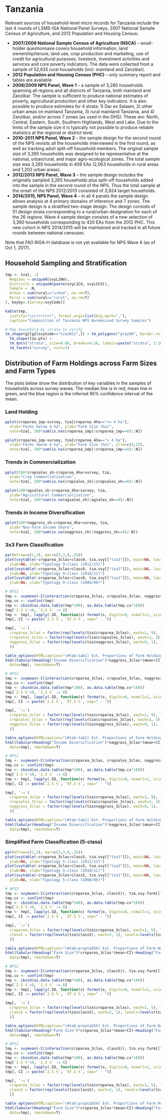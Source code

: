 # Tanzania

Relevant sources of household-level micro records for Tanzania include the last 4 rounds of LSMS-ISA National Panel Surveys, 2007 National Sample Census of Agriculture, and 2012 Population and Housing Census:

* **2007/2008 National Sample Census of Agriculture (NSCA)** -- small-holder questionnaire covers household information, land ownership/tenure, land use, crop production and marketing, use of credit for agricultural purposes, livestock, investment activities and services and core poverty indicators. The data were collected from a sample of 52,635 rural households (incl. mainland and Zanzibar).   
* **2012 Population and Housing Census (PHC)** -- only summary report and tables are available
* **2008/2009 NPS Panel, Wave 1** --  a sample of 3,280 households spanning all regions and all districts of Tanzania, both mainland and Zanzibar. The sample is sufficient to produce national estimates of poverty, agricultural production and other key indicators. It is also possible to produce estimates for 4 strata: 1) Dar es Salaam, 2) other urban areas on mainland Tanzania, 3) rural mainland Tanzania, and 4) Zanzibar, and/or across 7 zones (as used in the DHS). These are: North, Central, Eastern, South, Southern Highlands, West and Lake. Due to the limits of the sample size it is typically not possible to produce reliable statistics at the regional or district level.  
* **2010-2011 NPS Panel, Wave 2** -- the sample design for the second round of the NPS revisits all the households interviewed in the first round, as well as tracking adult split-off household members. The original sample size of 3,265 households was designed to be representative at the national, urban/rural, and major agro-ecological zones. The total sample size was 3,265 households in 409 EAs (2,063 households in rural areas and 1,202 urban areas).    
* **2012/2013 NPS Panel, Wave 3** -- the sample design includes the originally sampled 3,265 households plus split-off households added into the sample in the second round of the NPS. Thus the total sample at the onset of the NPS 2012/2013 consisted of 3,924 target households.  
* **2014/2015, NPS Panel, Wave 4** --  in all 4 panels the sample design allows analysis at 4 primary domains of inference and 7 zones. The sample design is a stratified two-stage design. The design consists of 51 design strata corresponding to a rural/urban designation for each of the 26 regions. Wave 4 sample design consists of a new selection of 3,360 households corresponding to 420 EAs from the 2012 PHC. This new cohort in NPS 2014/2015 will be maintained and tracked in all future rounds between national censuses.  

Note that FAO RIGA-H database is not yet available for NPS Wave 4 (as of Oct 1, 2017).

## Household Sampling and Stratification


```r

tmp <- tza[, .(
  Regions = uniqueN(svyL1Nm),
  Districts = uniqueN(paste(svyL1Cd, svyL2Cd)),
  Sample = .N,
  Urban = sum(rural=="urban", na.rm=T),
  Rural = sum(rural=="rural", na.rm=T)
), keyby=.(Survey=svyCode)]

kable(tmp,
  justify="ccrrrrrrrr", format.args=list(big.mark=","),
  caption="Composition of Tanzania NPS Harmonized Survey Samples")

```

```r

# Map household by strata to verify
tm_shape(g2[g2$svyCode=="tza2012",]) + tm_polygons("grey90", border.col="grey50") +
  tm_shape(tza.pts) + 
  tm_dots("strata", size=0.08, breaks=0:16, labels=paste("strata", 1:16), palette=viridis(16), title="Survey\nStratification") + 
  tm_facets("survey", ncol=3)

```

## Distribution of Farm Holdings across Farm Sizes and Farm Types

The plots below show the distribution of key variables in the samples of households across survey waves. The median line is in red, mean line in green, and the blue region is the inferred 95% confidence interval of the mean.

### Land Holding

```r

pplot(croparea_imp~survey, tza[croparea_4ha=="<= 4 ha"],
  xlab="Farms below 4 ha", ylab="Farm Size (ha)",
  note=tza[, 100*sum(is.na(croparea_imp)|croparea_imp==0)/.N])

pplot(croparea_imp~survey, tza[croparea_4ha=="> 4 ha"],
  xlab="Farms above 4 ha", ylab="Farm Size (ha)", ylim=c(4,25),
  note=tza[, 100*sum(is.na(croparea_imp)|croparea_imp==0)/.N])

```



### Trends in Commercialization

```r

pplot(100*cropsales_sh~croparea_4ha+survey, tza,
  ylab="Crop Commercialization",
  note=tza[, 100*sum(is.na(cropsales_sh)|cropsales_sh==0)/.N])
```

```r

pplot(100*agsales_sh~croparea_4ha+survey, tza,
  ylab="Agricultural Commercialization",
  note=tza[, 100*sum(is.na(agsales_sh)|agsales_sh==0)/.N])

```

### Trends in Income Diversification

```r

pplot(100*naggross_sh~croparea_4ha+survey, tza,
  ylab="Non-Farm Income Share",
  note=tza[, 100*sum(is.na(naggross_sh)|naggross_sh==0)/.N])
```


### 3x3 Farm Classification

```r

par(mfrow=c(1,3), mar=c(3,3,0,.25))
plot(svytable(~croparea_3clas+class9, tza.svy[["tza3"]]), main=NA, las=1, col=viridis(9),
  ylab=NA, xlab="Typology 9-class (2012/13)")
plot(svytable(~croparea_3clas+class9, tza.svy[["tza2"]]), main=NA, las=1, col=viridis(9),
  ylab=NA, xlab="Typology 9-class (2010/11)")
plot(svytable(~croparea_3clas+class9, tza.svy[["tza1"]]), main=NA, las=1, col=viridis(9),
  ylab=NA, xlab="Typology 9-class (2008/09)")

```

```r

# NPS3
tmp <- svymean(~I(interaction(croparea_3clas, cropsales_3clas, naggross_3clas)), tza.svy.farm[["tza3"]], na.rm=T)
tmp.cv <- confint(tmp)
tmp <- cbind(as.data.table(tmp*100), as.data.table(tmp.cv*100))
tmp[`2.5 %`<0, `2.5 %` := 0]
tmp <- tmp[, lapply(.SD, function(x) format(x, digits=0, nsmall=1, scientific=F))]
tmp[, CI := paste(`2.5 %`, `97.5 %`, sep=" - ")]

tmp[, `:=`(
  croparea_3clas = factor(rep(levels(tza$croparea_3clas), each=1, 9), levels=c("<= 2 ha", "2-4 ha", "> 4 ha")),
  cropsales_3clas = factor(rep(levels(tza$cropsales_3clas), each=3, 3), levels=c("LoC", "MeC", "HiC")),
  naggross_3clas = factor(rep(levels(tza$naggross_3clas), each=9, 1), levels=c("LoD", "MeD", "HiD"))
  )]

table_options(HTMLcaption="(#tab:tab1) Est. Proportions of Farm Holdings across Categories (TNPS3, 2012/13, percent)")
html(tabular(Heading("Income Diversification")*naggross_3clas*(mean+CI)~Heading("Crop Commercialization")*croparea_3clas*Heading()*cropsales_3clas*Heading()*identity,
  data=tmp), rmarkdown=T)

```

```r

# NPS2
tmp <- svymean(~I(interaction(croparea_3clas, cropsales_3clas, naggross_3clas)), tza.svy.farm[["tza2"]], na.rm=T)
tmp.cv <- confint(tmp)
tmp <- cbind(as.data.table(tmp*100), as.data.table(tmp.cv*100))
tmp[`2.5 %`<0, `2.5 %` := 0]
tmp <- tmp[, lapply(.SD, function(x) format(x, digits=0, nsmall=1, scientific=F))]
tmp[, CI := paste(`2.5 %`, `97.5 %`, sep=" - ")]

tmp[, `:=`(
  croparea_3clas = factor(rep(levels(tza$croparea_3clas), each=1, 9), levels=c("<= 2 ha", "2-4 ha", "> 4 ha")),
  cropsales_3clas = factor(rep(levels(tza$cropsales_3clas), each=3, 3), levels=c("LoC", "MeC", "HiC")),
  naggross_3clas = factor(rep(levels(tza$naggross_3clas), each=9, 1), levels=c("LoD", "MeD", "HiD"))
  )]

table_options(HTMLcaption="(#tab:tab1) Est. Proportions of Farm Holdings across Categories (TNPS2, 2010/11, percent)")
html(tabular(Heading("Income Diversification")*naggross_3clas*(mean+CI)~Heading("Crop Commercialization")*croparea_3clas*Heading()*cropsales_3clas*Heading()*identity,
  data=tmp), rmarkdown=T)

```

```r
# NPS1
tmp <- svymean(~I(interaction(croparea_3clas, cropsales_3clas, naggross_3clas)), tza.svy.farm[["tza1"]], na.rm=T)
tmp.cv <- confint(tmp)
tmp <- cbind(as.data.table(tmp*100), as.data.table(tmp.cv*100))
tmp[`2.5 %`<0, `2.5 %` := 0]
tmp <- tmp[, lapply(.SD, function(x) format(x, digits=0, nsmall=1, scientific=F))]
tmp[, CI := paste(`2.5 %`, `97.5 %`, sep=" - ")]

tmp[, `:=`(
  croparea_3clas = factor(rep(levels(tza$croparea_3clas), each=1, 9), levels=c("<= 2 ha", "2-4 ha", "> 4 ha")),
  cropsales_3clas = factor(rep(levels(tza$cropsales_3clas), each=3, 3), levels=c("LoC", "MeC", "HiC")),
  naggross_3clas = factor(rep(levels(tza$naggross_3clas), each=9, 1), levels=c("LoD", "MeD", "HiD"))
  )]

table_options(HTMLcaption="(#tab:tab1) Est. Proportions of Farm Holdings across Categories (TNPS1, 2008/09, percent)")
html(tabular(Heading("Income Diversification")*naggross_3clas*(mean+CI)~Heading("Crop Commercialization")*croparea_3clas*Heading()*cropsales_3clas*Heading()*identity,
  data=tmp), rmarkdown=T)

```

### Simplified Farm Classification (5-class)

```r

par(mfrow=c(1,3), mar=c(3,3,0,.25))
plot(svytable(~croparea_3clas+class5, tza.svy[["tza3"]]), main=NA, las=1, col=viridis(5),
  ylab=NA, xlab="Typology 5-class (2012/13)")
plot(svytable(~croparea_3clas+class5, tza.svy[["tza2"]]), main=NA, las=1, col=viridis(5),
  ylab=NA, xlab="Typology 5-class (2010/11)")
plot(svytable(~croparea_3clas+class5, tza.svy[["tza1"]]), main=NA, las=1, col=viridis(5),
  ylab=NA, xlab="Typology 5-class (2008/09)")

```

```r

# NPS3
tmp <- svymean(~I(interaction(croparea_3clas, class5)), tza.svy.farm[["tza3"]], na.rm=T)
tmp.cv <- confint(tmp)
tmp <- cbind(as.data.table(tmp*100), as.data.table(tmp.cv*100))
tmp[`2.5 %`<0, `2.5 %` := 0]
tmp <- tmp[, lapply(.SD, function(x) format(x, digits=0, nsmall=1, scientific=F))]
tmp[, CI := paste(`2.5 %`, `97.5 %`, sep=" - ")]

tmp[, `:=`(
  croparea_3clas = factor(rep(levels(tza$croparea_3clas), each=1, 5), levels=c("<= 2 ha", "2-4 ha", "> 4 ha")),
  class5 = factor(rep(levels(tza$class5), each=3, 1), levels=levels(tza$class5))
  )]

table_options(HTMLcaption="(#tab:proptab56) Est. Proportions of Farm Holdings across Categories (TNPS3, 2012/13, percent)")
html(tabular(Heading("Farm Size")*croparea_3clas*(mean+CI)~Heading("Farm Types")*class5*Heading()*identity,
  data=tmp), rmarkdown=T)

```

```r

# NPS2
tmp <- svymean(~I(interaction(croparea_3clas, class5)), tza.svy.farm[["tza2"]], na.rm=T)
tmp.cv <- confint(tmp)
tmp <- cbind(as.data.table(tmp*100), as.data.table(tmp.cv*100))
tmp[`2.5 %`<0, `2.5 %` := 0]
tmp <- tmp[, lapply(.SD, function(x) format(x, digits=0, nsmall=1, scientific=F))]
tmp[, CI := paste(`2.5 %`, `97.5 %`, sep=" - ")]

tmp[, `:=`(
  croparea_3clas = factor(rep(levels(tza$croparea_3clas), each=1, 5), levels=c("<= 2 ha", "2-4 ha", "> 4 ha")),
  class5 = factor(rep(levels(tza$class5), each=3, 1), levels=levels(tza$class5))
  )]

table_options(HTMLcaption="(#tab:proptab55) Est. Proportions of Farm Holdings across Categories (TNPS2, 2010/11, percent)")
html(tabular(Heading("Farm Size")*croparea_3clas*(mean+CI)~Heading("Farm Types")*class5*Heading()*identity,
  data=tmp), rmarkdown=T)

```

```r
# NPS1
tmp <- svymean(~I(interaction(croparea_3clas, class5)), tza.svy.farm[["tza1"]], na.rm=T)
tmp.cv <- confint(tmp)
tmp <- cbind(as.data.table(tmp*100), as.data.table(tmp.cv*100))
tmp[`2.5 %`<0, `2.5 %` := 0]
tmp <- tmp[, lapply(.SD, function(x) format(x, digits=0, nsmall=1, scientific=F))]
tmp[, CI := paste(`2.5 %`, `97.5 %`, sep=" - ")]

tmp[, `:=`(
  croparea_3clas = factor(rep(levels(tza$croparea_3clas), each=1, 5), levels=c("<= 2 ha", "2-4 ha", "> 4 ha")),
  class5 = factor(rep(levels(tza$class5), each=3, 1), levels=levels(tza$class5))
  )]

table_options(HTMLcaption="(#tab:proptab54) Est. Proportions of Farm Holdings across Categories (TNPS1, 2008/09, percent)")
html(tabular(Heading("Farm Size")*croparea_3clas*(mean+CI)~Heading("Farm Types")*class5*Heading()*identity,
  data=tmp), rmarkdown=T)

```

